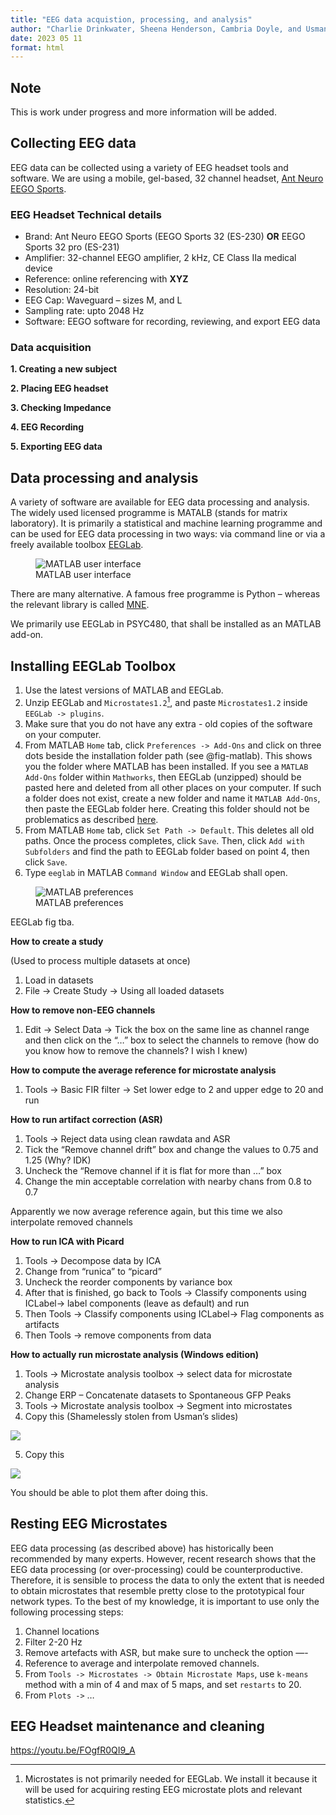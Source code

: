 ```yaml
---
title: "EEG data acquistion, processing, and analysis"
author: "Charlie Drinkwater, Sheena Henderson, Cambria Doyle, and Usman Afzali"
date: 2023 05 11
format: html
---
```


::: callout-note
## Note

This is work under progress and more information will be added.
:::

## Collecting EEG data

EEG data can be collected using a variety of EEG headset tools and software. We are using a mobile, gel-based, 32 channel headset, [Ant Neuro EEGO Sports](https://www.ant-neuro.com/products/eego_sports).

### EEG Headset Technical details

-   Brand: Ant Neuro EEGO Sports (EEGO Sports 32 (ES-230) **OR** EEGO Sports 32 pro (ES-231)
-   Amplifier: 32-channel EEGO amplifier, 2 kHz, CE Class IIa medical device
-   Reference: online referencing with **XYZ**
-   Resolution: 24-bit
-   EEG Cap: Waveguard -- sizes M, and L
-   Sampling rate: upto 2048 Hz
-   Software: EEGO software for recording, reviewing, and export EEG data

### Data acquisition

**1. Creating a new subject**

**2. Placing EEG headset**

**3. Checking Impedance**

**4. EEG Recording**

**5. Exporting EEG data**

## Data processing and analysis

A variety of software are available for EEG data processing and analysis. The widely used licensed programme is MATALB (stands for matrix laboratory). It is primarily a statistical and machine learning programme and can be used for EEG data processing in two ways: via command line or via a freely available toolbox [EEGLab](https://eeglab.org).

![MATLAB user interface](/figs/matlab.png)

There are many alternative. A famous free programme is Python -- whereas the relevant library is called [MNE](https://mne.tools/stable/index.html).

We primarily use EEGLab in PSYC480, that shall be installed as an MATLAB add-on.

## Installing EEGLab Toolbox

1.  Use the latest versions of MATLAB and EEGLab.
2.  Unzip EEGLab and `Microstates1.2`[^1], and paste `Microstates1.2` inside `EEGLab -> plugins`.
3.  Make sure that you do not have any extra - old copies of the software on your computer.
4.  From MATLAB `Home` tab, click `Preferences -> Add-Ons` and click on three dots beside the installation folder path (see @fig-matlab). This shows you the folder where MATLAB has been installed. If you see a `MATLAB Add-Ons` folder within `Mathworks`, then EEGLab (unzipped) should be pasted here and deleted from all other places on your computer. If such a folder does not exist, create a new folder and name it `MATLAB Add-Ons`, then paste the EEGLab folder here. Creating this folder should not be problematics as described [here](https://usman-afzali.github.io/PSYC480/labs/matlab.html).
5.  From MATLAB `Home` tab, click `Set Path -> Default`. This deletes all old paths. Once the process completes, click `Save`. Then, click `Add with Subfolders` and find the path to EEGLab folder based on point 4, then click `Save`.
6.  Type `eeglab` in MATLAB `Command Window` and EEGLab shall open.

[^1]: Microstates is not primarily needed for EEGLab. We install it because it will be used for acquiring resting EEG microstate plots and relevant statistics.

![MATLAB preferences](/figs/matlab-pref.png){#fig-matlab}

EEGLab fig tba.


**How to create a study**

(Used to process multiple datasets at once)

1.  Load in datasets
2.  File -\> Create Study -\> Using all loaded datasets

**How to remove non-EEG channels**

1.  Edit -\> Select Data -\> Tick the box on the same line as channel range and then click on the "..." box to select the channels to remove (how do you know how to remove the channels? I wish I knew)

**How to compute the average reference for microstate analysis**

1.  Tools -\> Basic FIR filter -\> Set lower edge to 2 and upper edge to 20 and run

**How to run artifact correction (ASR)**

1.  Tools -\> Reject data using clean rawdata and ASR
2.  Tick the "Remove channel drift" box and change the values to 0.75 and 1.25 (Why? IDK)
3.  Uncheck the "Remove channel if it is flat for more than ..." box
4.  Change the min acceptable correlation with nearby chans from 0.8 to 0.7

Apparently we now average reference again, but this time we also interpolate removed channels

**How to run ICA with Picard**

1.  Tools -\> Decompose data by ICA
2.  Change from "runica" to "picard"
3.  Uncheck the reorder components by variance box
4.  After that is finished, go back to Tools -\> Classify components using ICLabel-\> label components (leave as default) and run
5.  Then Tools -\> Classify components using ICLabel-\> Flag components as artifacts
6.  Then Tools -\> remove components from data

**How to actually run microstate analysis (Windows edition)**

1.  Tools -\> Microstate analysis toolbox -\> select data for microstate analysis
2.  Change ERP -- Concatenate datasets to Spontaneous GFP Peaks
3.  Tools -\> Microstate analysis toolbox -\> Segment into microstates
4.  Copy this (Shamelessly stolen from Usman's slides)

![](/figs/ms-windows.png)

5.  Copy this

![](/figs/ms-win-2.png)

You should be able to plot them after doing this.


## Resting EEG Microstates

EEG data processing (as described above) has historically been recommended by many experts. However, recent research shows that the EEG data processing (or over-processing) could be counterproductive. Therefore, it is sensible to process the data to only the extent that is needed to obtain microstates that resemble pretty close to the prototypical four network types. To the best of my knowledge, it is important to use only the following processing steps:

1.    Channel locations
2.    Filter 2-20 Hz
3.    Remove artefacts with ASR, but make sure to uncheck the option ----
4.    Reference to average and interpolate removed channels.
5.    From `Tools -> Microstates -> Obtain Microstate Maps`, use `k-means` method with a min of 4 and max of 5 maps, and set `restarts` to 20.
6.    From `Plots ->` ...

## EEG Headset maintenance and cleaning

<https://youtu.be/FOgfR0QI9_A>
